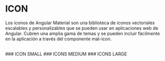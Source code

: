 
<Meta title="Angular Material/Icon" />

# ICON

Los iconos de Angular Material son una biblioteca de iconos vectoriales escalables y personalizables que se pueden usar en aplicaciones web de Angular. Cubren una amplia gama de temas y se pueden incluir fácilmente en la aplicación a través del componente mat-icon.

<br />
### ICON SMALL

<Canvas of={IconStories.small} />
### ICONS MEDIUM
<Canvas of={IconStories.medium} />
### ICONS LARGE
<Canvas of={IconStories.large} />
